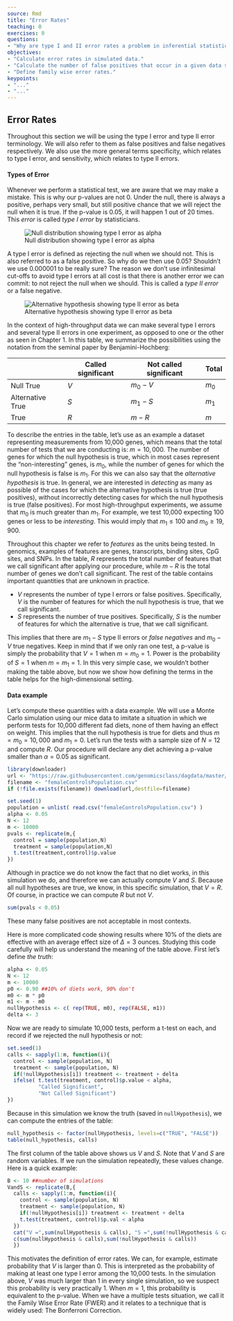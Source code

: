 ```yaml
---
source: Rmd
title: "Error Rates"
teaching: 0
exercises: 0
questions:
- "Why are type I and II error rates a problem in inferential statistics?"
objectives:
- "Calculate error rates in simulated data."
- "Calculate the number of false positives that occur in a given data set."
- "Define family wise error rates."
keypoints:
- "..."
- "..."
---
```


## Error Rates

Throughout this section we will be using the type I error and type II error 
terminology. We will also refer to them as false positives and false negatives 
respectively. We also use the more general terms specificity, which relates to 
type I error, and sensitivity, which relates to type II errors.

#### Types of Error
Whenever we perform a statistical test, we are aware that we may make a mistake. 
This is why our p-values are not 0. Under the null, there is always a positive, 
perhaps very small, but still positive chance that we will reject the null when 
it is true. If the p-value is 0.05, it will happen 1 out of 20 times. This 
*error* is called _type I error_ by statisticians.  

![Null distribution showing type I error as alpha](../fig/null-hypothesis.png)

A type I error is defined as rejecting the null when we should not. This is also 
referred to as a false positive. So why do we then use 0.05? Shouldn't we use 
0.000001 to be really sure? The reason we don't use infinitesimal cut-offs to 
avoid type I errors at all cost is that there is another error we can commit: to 
not reject the null when we should. This is called a _type II error_ or a false 
negative. 

![Alternative hypothesis showing type II error as beta](../fig/alternative-hypothesis.png)


In the context of high-throughput data we can make several type I errors and 
several type II errors in one experiment, as opposed to one or the other as seen 
in Chapter 1. In this table, we summarize the possibilities using the notation 
from the seminal paper by Benjamini-Hochberg:

|   | Called significant   | Not called significant   | Total  |  
|---|---|---|---|
|Null True   | $V$   | $m_0-V$  | $m_0$  |
|Alternative True   | $S$  | $m_1-S$    | $m_1$    |   
|True   | $R$  |  $m-R$ | $m$  |

To describe the entries in the table, let's use as an example a dataset 
representing measurements from 10,000 genes, which means that the total number 
of tests that we are conducting is: $m=10,000$. The number of genes for which 
the null hypothesis is true, which in most cases represent the "non-interesting" 
genes, is $m_0$, while the number of genes for which the null hypothesis is 
false is $m_1$. For this we can also say that the _alternative hypothesis_ is 
true. In general, we are interested in _detecting_ as many as possible of the 
cases for which the alternative hypothesis is true (true positives), without 
incorrectly detecting cases for which the null hypothesis is true (false 
positives). For most high-throughput experiments, we assume that $m_0$ is much 
greater than $m_1$. For example, we test 10,000 expecting 100 genes or less to 
be _interesting_. This would imply that $m_1 \leq 100$ and $m_0 \geq 19,900$. 

Throughout this chapter we refer to _features_ as the units being tested. In 
genomics, examples of features are genes, transcripts, binding sites, CpG sites, 
and SNPs. In the table, $R$ represents the total number of features that we call 
significant after applying our procedure, while $m-R$ is the total number of 
genes we don't call significant. The rest of the table contains important 
quantities that are unknown in practice.

* $V$ represents the number of type I errors or false positives. Specifically, 
$V$ is the number of features for which the null hypothesis is true, that we 
call significant.
* $S$ represents the number of true positives. Specifically, $S$ is the number 
of features for which the alternative is true, that we call significant. 

This implies that there are $m_1-S$ type II errors or _false negatives_ and 
$m_0-V$ true negatives. Keep in mind that if we only ran one test, a p-value is 
simply the probability that $V=1$ when $m=m_0=1$. Power is the probability of 
$S=1$ when $m=m_1=1$. In this very simple case, we wouldn't bother making the 
table above, but now we show how defining the terms in the table helps for the 
high-dimensional setting.

  
#### Data example

Let's compute these quantities with a data example. We will use a Monte Carlo 
simulation using our mice data to imitate a situation in which we perform tests 
for 10,000 different fad diets, none of them having an effect on weight. This 
implies that the null hypothesis is true for diets and thus $m=m_0=10,000$ and 
$m_1=0$. Let's run the tests with a sample size of $N=12$ and compute $R$. Our 
procedure will declare any diet achieving a p-value smaller than $\alpha=0.05$ 
as significant. 

```r
library(downloader)
url <- "https://raw.githubusercontent.com/genomicsclass/dagdata/master/inst/extdata/femaleControlsPopulation.csv"
filename <- "femaleControlsPopulation.csv"
if (!file.exists(filename)) download(url,destfile=filename)
```


```r
set.seed(1)
population = unlist( read.csv("femaleControlsPopulation.csv") )
alpha <- 0.05
N <- 12
m <- 10000
pvals <- replicate(m,{
  control = sample(population,N)
  treatment = sample(population,N)
  t.test(treatment,control)$p.value
})
```

Although in practice we do not know the fact that no diet works, in this 
simulation we do, and therefore we can actually compute $V$ and $S$. Because all 
null hypotheses are true, we know, in this specific simulation, that $V=R$. Of 
course, in practice we can compute $R$ but not $V$.

```r
sum(pvals < 0.05)
```

These many false positives are not acceptable in most contexts.

Here is more complicated code showing results where 10% of the diets are 
effective with an average effect size of $\Delta= 3$ ounces. 
Studying this code carefully will help us understand the meaning of the table 
above.
First let's define _the truth_:

```r
alpha <- 0.05
N <- 12
m <- 10000
p0 <- 0.90 ##10% of diets work, 90% don't
m0 <- m * p0
m1 <- m - m0
nullHypothesis <- c( rep(TRUE, m0), rep(FALSE, m1))
delta <- 3
```

Now we are ready to simulate 10,000 tests, perform a t-test on each, and record 
if we rejected the null hypothesis or not:

```r
set.seed(1)
calls <- sapply(1:m, function(i){
  control <- sample(population, N)
  treatment <- sample(population, N)
  if(!nullHypothesis[i]) treatment <- treatment + delta
  ifelse( t.test(treatment, control)$p.value < alpha, 
          "Called Significant",
          "Not Called Significant")
})
```

Because in this simulation we know the truth (saved in `nullHypothesis`), we can 
compute the entries of the table:

```r
null_hypothesis <- factor(nullHypothesis, levels=c("TRUE", "FALSE"))
table(null_hypothesis, calls)
```

The first column of the table above shows us $V$ and $S$. Note that $V$ and $S$ 
are random variables. If we run the simulation repeatedly, these values change. 
Here is a quick example:

```r
B <- 10 ##number of simulations
VandS <- replicate(B,{
  calls <- sapply(1:m, function(i){
    control <- sample(population, N)
    treatment <- sample(population, N)
    if(!nullHypothesis[i]) treatment <- treatment + delta
    t.test(treatment, control)$p.val < alpha
  })
  cat("V =",sum(nullHypothesis & calls), "S =",sum(!nullHypothesis & calls),"\n")
  c(sum(nullHypothesis & calls),sum(!nullHypothesis & calls))
  })
```

This motivates the definition of error rates. We can, for example, estimate 
probability that $V$ is larger than 0. This is interpreted as the probability of 
making at least one type I error among the 10,000 tests. In the simulation 
above, $V$ was much larger than 1 in every single simulation, so we suspect this 
probability is very practically 1. When $m=1$, this probability is equivalent to 
the p-value. When we have a multiple tests situation, we call it the Family Wise 
Error Rate (FWER) and it relates to a technique that is widely used: The 
Bonferroni Correction.

